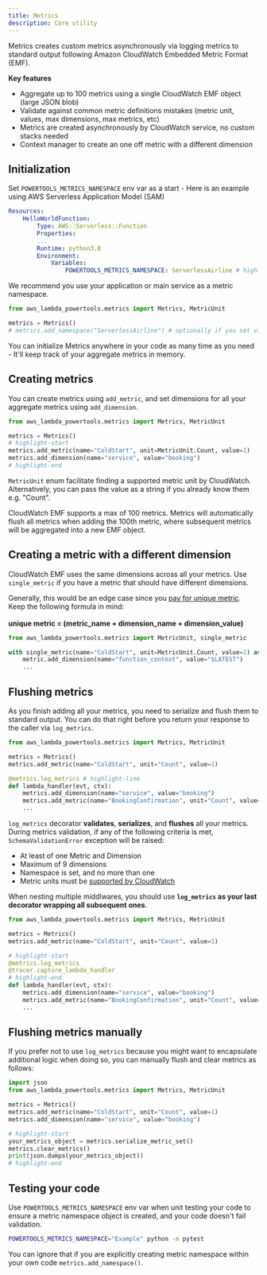 ```yaml
---
title: Metrics
description: Core utility
---
```



Metrics creates custom metrics asynchronously via logging metrics to standard output following Amazon CloudWatch Embedded Metric Format (EMF).

**Key features**

* Aggregate up to 100 metrics using a single CloudWatch EMF object (large JSON blob)
* Validate against common metric definitions mistakes (metric unit, values, max dimensions, max metrics, etc)
* Metrics are created asynchronously by CloudWatch service, no custom stacks needed
* Context manager to create an one off metric with a different dimension

## Initialization

Set `POWERTOOLS_METRICS_NAMESPACE` env var as a start - Here is an example using AWS Serverless Application Model (SAM)

```yaml:title=template.yaml
Resources:
    HelloWorldFunction:
        Type: AWS::Serverless::Function
        Properties:
        ...
        Runtime: python3.8
        Environment:
            Variables:
                POWERTOOLS_METRICS_NAMESPACE: ServerlessAirline # highlight-line
```

We recommend you use your application or main service as a metric namespace.

```python:title=app.py
from aws_lambda_powertools.metrics import Metrics, MetricUnit

metrics = Metrics()
# metrics.add_namespace("ServerlessAirline") # optionally if you set via env var
```

You can initialize Metrics anywhere in your code as many time as you need - It'll keep track of your aggregate metrics in memory.

## Creating metrics

You can create metrics using `add_metric`, and set dimensions for all your aggregate metrics using `add_dimension`.

```python:title=app.py
from aws_lambda_powertools.metrics import Metrics, MetricUnit

metrics = Metrics()
# highlight-start
metrics.add_metric(name="ColdStart", unit=MetricUnit.Count, value=1)
metrics.add_dimension(name="service", value="booking")
# highlight-end
```

`MetricUnit` enum facilitate finding a supported metric unit by CloudWatch. Alternatively, you can pass the value as a string if you already know them e.g. "Count".

CloudWatch EMF supports a max of 100 metrics. Metrics will automatically flush all metrics when adding the 100th metric, where subsequent metrics will be aggregated into a new EMF object.

## Creating a metric with a different dimension

CloudWatch EMF uses the same dimensions across all your metrics. Use `single_metric` if you have a metric that should have different dimensions. 

<Note type="info">
  Generally, this would be an edge case since you <a href="https://aws.amazon.com/cloudwatch/pricing/">pay for unique metric</a>. Keep the following formula in mind:
  <br/><br/>
  <strong>unique metric = (metric_name + dimension_name + dimension_value)</strong>
</Note><br/>


```python:title=single_metric.py
from aws_lambda_powertools.metrics import MetricUnit, single_metric

with single_metric(name="ColdStart", unit=MetricUnit.Count, value=1) as metric: # highlight-line
    metric.add_dimension(name="function_context", value="$LATEST")
    ...
```

## Flushing metrics

As you finish adding all your metrics, you need to serialize and flush them to standard output. You can do that right before you return your response to the caller via `log_metrics`.

```python:title=lambda_handler.py
from aws_lambda_powertools.metrics import Metrics, MetricUnit

metrics = Metrics()
metrics.add_metric(name="ColdStart", unit="Count", value=1)

@metrics.log_metrics # highlight-line
def lambda_handler(evt, ctx):
    metrics.add_dimension(name="service", value="booking")
    metrics.add_metric(name="BookingConfirmation", unit="Count", value=1)
    ...
```

`log_metrics` decorator **validates**, **serializes**, and **flushes** all your metrics. During metrics validation, if any of the following criteria is met, `SchemaValidationError` exception will be raised:

* At least of one Metric and Dimension 
* Maximum of 9 dimensions
* Namespace is set, and no more than one
* Metric units must be [supported by CloudWatch](https://docs.aws.amazon.com/AmazonCloudWatch/latest/APIReference/API_MetricDatum.html)

<Note type="warning">
  When nesting multiple middlwares, you should use <strong><code>log_metrics</code> as your last decorator wrapping all subsequent ones</strong>.
</Note><br/>

```python:title=lambda_handler_nested_middlewares.py
from aws_lambda_powertools.metrics import Metrics, MetricUnit

metrics = Metrics()
metrics.add_metric(name="ColdStart", unit="Count", value=1)

# highlight-start
@metrics.log_metrics
@tracer.capture_lambda_handler
# highlight-end
def lambda_handler(evt, ctx):
    metrics.add_dimension(name="service", value="booking")
    metrics.add_metric(name="BookingConfirmation", unit="Count", value=1)
    ...
```

## Flushing metrics manually

If you prefer not to use `log_metrics` because you might want to encapsulate additional logic when doing so, you can manually flush and clear metrics as follows:

```python:title=manual_metric_serialization.py
import json
from aws_lambda_powertools.metrics import Metrics, MetricUnit

metrics = Metrics()
metrics.add_metric(name="ColdStart", unit="Count", value=1)
metrics.add_dimension(name="service", value="booking")

# highlight-start
your_metrics_object = metrics.serialize_metric_set() 
metrics.clear_metrics()
print(json.dumps(your_metrics_object))
# highlight-end
```

## Testing your code

Use `POWERTOOLS_METRICS_NAMESPACE` env var when unit testing your code to ensure a metric namespace object is created, and your code doesn't fail validation.

```bash:title=pytest_metric_namespace.sh
POWERTOOLS_METRICS_NAMESPACE="Example" python -m pytest
```

You can ignore that if you are explicitly creating metric namespace within your own code `metrics.add_namespace()`.
